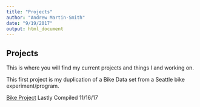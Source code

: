 ```yaml
---
title: "Projects"
author: "Andrew Martin-Smith"
date: "9/19/2017"
output: html_document
---
```


## Projects

This is where you will find my current projects and things I and working on.

This first project is my duplication of a Bike Data set from a Seattle bike experiment/program.


[Bike Project](./projects/CopyOfCopyOfDuplication_Project1.html) Lastly Compiled 11/16/17